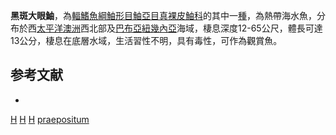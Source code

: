 {{Speciesbox
| taxon = Liocranium praepositum
| binomial_authority = [[Ogilby|Ogilby]], 1903
| status = NE
| status_system = IUCN3.1
| synonyms = *''Abcichthys praepositus'', Ogilby, 1903
*''Cottapistus praepositus'', Ogilby, 1903
}}
'''黑斑大眼鮋'''，為[[輻鰭魚綱|輻鰭魚綱]][[鮋形目|鮋形目]][[鮋亞目|鮋亞目]][[真裸皮鮋科|真裸皮鮋科]]的其中一[[種|種]]，為熱帶海水魚，分布於西[[太平洋|太平洋]][[澳洲|澳洲]]西北部及[[巴布亞紐幾內亞|巴布亞紐幾內亞]]海域，棲息深度12-65公尺，體長可達13公分，棲息在底層水域，生活習性不明，具有毒性，可作為觀賞魚。

==参考文献==
*{{FishBase_species|genus=Liocranium|species=praepositum|year=2014|month=5}}

{{鮋形目小作品}}
{{Taxonbar}}
[[Category:1903年描述的鱼类|H]]
[[Category:有毒魚類|H]]
[[Category:觀賞魚|H]]
[[Category:大眼鮋屬|praepositum]]
